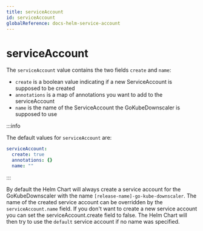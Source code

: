 ```yaml
---
title: serviceAccount
id: serviceAccount
globalReference: docs-helm-service-account
---
```


# serviceAccount

The `serviceAccount` value contains the two fields `create` and `name`:

- `create` is a boolean value indicating if a new ServiceAccount is supposed to be created
- `annotations` is a map of annotations you want to add to the serviceAccount
- `name` is the name of the ServiceAccount the GoKubeDownscaler is supposed to use

:::info

The default values for `serviceAccount` are:

```yaml
serviceAccount:
  create: true
  annotations: {}
  name: ""
```

:::

By default the Helm Chart will always create a service account for the GoKubeDownscaler with the name `[release-name]-go-kube-downscaler`.
The name of the created service account can be overridden by the `serviceAccount.name` field.
If you don't want to create a new service account you can set the serviceAccount.create field to false.
The Helm Chart will then try to use the `default` service account if no name was specified.
